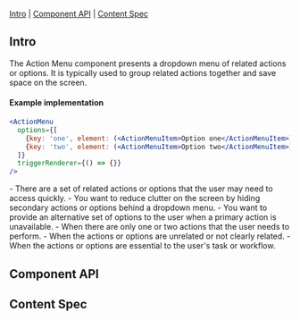 
<Meta of={ActionMenuStories} />

<Title>ActionMenu</Title>

[Intro](#Intro) | [Component API](#ComponentAPI) | [Content Spec](#ContentSpec)

## Intro <a id="Intro" />

The Action Menu component presents a dropdown menu of related actions or options. It is typically 
used to group related actions together and save space on the screen.

<Canvas of={ActionMenuStories.Default} sourceState="none"/>

#### Example implementation
```jsx
<ActionMenu
  options={[
    {key: 'one', element: (<ActionMenuItem>Option one</ActionMenuItem>), onClick: () => {}},
    {key: 'two', element: (<ActionMenuItem>Option two</ActionMenuItem>), onClick: () => {}},
  ]}
  triggerRenderer={() => {}}
/>
```

<BlockColumnsContainer>
  <BlockColumns label="When to Use">
    - There are a set of related actions or options that the user may need to access quickly.
    - You want to reduce clutter on the screen by hiding secondary actions or options behind a dropdown menu.
    - You want to provide an alternative set of options to the user when a primary action is unavailable.
  </BlockColumns>
  <BlockColumns isNegative label="When Not to Use">
    - When there are only one or two actions that the user needs to perform.
    - When the actions or options are unrelated or not clearly related.
    - When the actions or options are essential to the user's task or workflow.
  </BlockColumns>
</BlockColumnsContainer>

## Component API <a id="ComponentAPI" />
<ArgsTable />

## Content Spec <a id="ContentSpec" />
<Figma showLink height="100%" url="https://www.figma.com/file/9FDwjR8lYvincseDkKypC4/Component-Documentations?type=design&node-id=97-20299&mode=design&t=yMPgy8XRD1OTobuX-4" />
